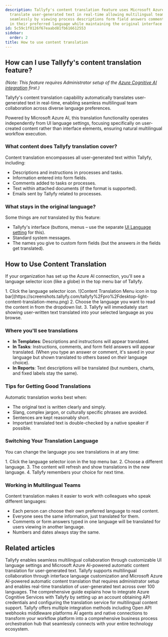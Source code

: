 ```yaml
---
description: Tallyfy's content translation feature uses Microsoft Azure AI to automatically
  translate user-generated text in real-time allowing multilingual teams to collaborate
  seamlessly by viewing process descriptions form field answers comments and instructions
  in their preferred language while maintaining the original interface elements.
id: 5c59c1f0126f67eaabd81fb616612553
sidebar:
  order: 2
title: How to use content translation
---
```



## How can I use Tallyfy's content translation feature?

*(Note: This feature requires Administrator setup of the [Azure Cognitive AI integration](/products/pro/integrations/azure-translation/how-to-set-up-azure-cognitive-ai-integration/) first.)*

Tallyfy's content translation capability automatically translates user-generated text in real-time, enabling seamless multilingual team collaboration across diverse language preferences.

Powered by Microsoft Azure AI, this translation functionality operates independently from UI language settings, focusing specifically on user-created content rather than interface elements, ensuring natural multilingual workflow execution.

### What content does Tallyfy translation cover?

Content translation encompasses all user-generated text within Tallyfy, including:

- Descriptions and instructions in processes and tasks.
- Information entered into form fields.
- Comments added to tasks or processes.
- Text within attached documents (if the format is supported).
- Emails sent by Tallyfy related to processes.

### What stays in the original language?

Some things are *not* translated by this feature:

- Tallyfy's interface (buttons, menus – use the separate [UI Language setting](/products/pro/integrations/azure-translation/) for this).
- Standard system messages.
- The names you give to custom form fields (but the answers *in* the fields get translated).

## How to Use Content Translation

If your organization has set up the Azure AI connection, you'll see a language selector icon (like a globe) in the top menu bar of Tallyfy.

<Steps>
1. Click the language selector icon.
   ![Content Translation Menu icon in top bar](https://screenshots.tallyfy.com/tallyfy%2Fpro%2Fdesktop-light-content-translation-menu.png)
2. Choose the language you want to read the content in from the dropdown list.
3. Tallyfy will immediately start showing user-written text translated into your selected language as you browse.
</Steps>

### Where you'll see translations

- **In Templates**: Descriptions and instructions will appear translated.
- **In Tasks**: Instructions, comments, and form field answers will appear translated. (When you type an answer or comment, it's saved in your language but shown translated to others based on *their* language choice).
- **In Reports**: Text descriptions will be translated (but numbers, charts, and fixed labels stay the same).

### Tips for Getting Good Translations

Automatic translation works best when:

- The original text is written clearly and simply.
- Slang, complex jargon, or culturally specific phrases are avoided.
- Sentences are kept reasonably short.
- Important translated text is double-checked by a native speaker if possible.

### Switching Your Translation Language

You can change the language you see translations in at any time:

<Steps>
1. Click the language selector icon in the top menu bar.
2. Choose a different language.
3. The content will refresh and show translations in the new language.
4. Tallyfy remembers your choice for next time.
</Steps>

### Working in Multilingual Teams

Content translation makes it easier to work with colleagues who speak different languages:

- Each person can choose their own preferred language to read content.
- Everyone sees the same information, just translated for them.
- Comments or form answers typed in one language will be translated for users viewing in another language.
- Numbers and dates always stay the same.


## Related articles
<CardGrid>
<LinkTitleCard header="<b>Integrations > Azure Translation Services</b>" href="/products/pro/integrations/azure-translation/" > Tallyfy enables seamless multilingual collaboration through customizable UI language settings and Microsoft Azure AI-powered automatic content translation for user-generated text. </LinkTitleCard>
<LinkTitleCard header="<b>Miscellaneous > Translate content</b>" href="/products/pro/miscellaneous/how-can-i-translate-content-in-tallyfy/" > Tallyfy supports multilingual collaboration through interface language customization and Microsoft Azure AI-powered automatic content translation that requires administrator setup and enables real-time translation of user-generated text across over 100 languages. </LinkTitleCard>
<LinkTitleCard header="<b>Azure Translation > How to set up Azure Cognitive AI integration</b>" href="/products/pro/integrations/azure-translation/how-to-set-up-azure-cognitive-ai-integration/" > The comprehensive guide explains how to integrate Azure Cognitive Services with Tallyfy by setting up an account obtaining API credentials and configuring the translation service for multilingual content support. </LinkTitleCard>
<LinkTitleCard header="<b>Pro > Integrations</b>" href="/products/pro/integrations/" > Tallyfy offers multiple integration methods including Open API webhooks middleware platforms AI agents and native connections to transform your workflow platform into a comprehensive business process orchestration hub that seamlessly connects with your entire technology ecosystem. </LinkTitleCard>
</CardGrid>